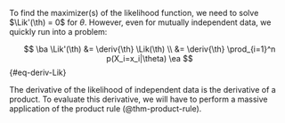 
To find the maximizer(s) of the likelihood function,
we need to solve $\Lik'(\th) = 0$ for $\theta$.
However, even for mutually independent data, we quickly run into a problem:

$$
\ba
\Lik'(\th)
&= \deriv{\th} \Lik(\th)
\\ &= \deriv{\th} \prod_{i=1}^n p(X_i=x_i|\theta)
\ea
$$ {#eq-deriv-Lik}

The derivative of the likelihood of independent data is
the derivative of a product.
To evaluate this derivative,
we will have to perform a massive application of
the product rule (@thm-product-rule).
